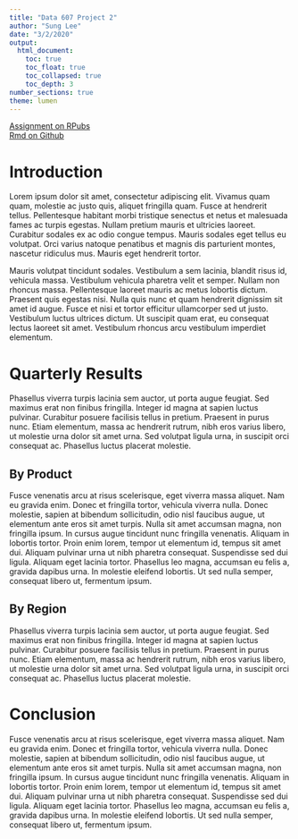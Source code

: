 ```yaml
---
title: "Data 607 Project 2"
author: "Sung Lee"
date: "3/2/2020"
output: 
  html_document:
    toc: true
    toc_float: true
    toc_collapsed: true
    toc_depth: 3
number_sections: true
theme: lumen
---
```



[Assignment on RPubs](https://rpubs.com/logicalschema/data607_project2 "Sung's Project 2 Rpubs")
<br>
[Rmd on Github](https://github.com/logicalschema/DATA607/blob/master/Project%202/Sung-Lee-Project2.Rmd "Sung's Project 2 Assignment Github")


# Introduction
 Lorem ipsum dolor sit amet, consectetur adipiscing elit. Vivamus quam quam, molestie ac justo quis, aliquet fringilla quam. Fusce at hendrerit tellus. Pellentesque habitant morbi tristique senectus et netus et malesuada fames ac turpis egestas. Nullam pretium mauris et ultricies laoreet. Curabitur sodales ex ac odio congue tempus. Mauris sodales eget tellus eu volutpat. Orci varius natoque penatibus et magnis dis parturient montes, nascetur ridiculus mus. Mauris eget hendrerit tortor.

Mauris volutpat tincidunt sodales. Vestibulum a sem lacinia, blandit risus id, vehicula massa. Vestibulum vehicula pharetra velit et semper. Nullam non rhoncus massa. Pellentesque laoreet mauris ac metus lobortis dictum. Praesent quis egestas nisi. Nulla quis nunc et quam hendrerit dignissim sit amet id augue. Fusce et nisi et tortor efficitur ullamcorper sed ut justo. Vestibulum luctus ultrices dictum. Ut suscipit quam erat, eu consequat lectus laoreet sit amet. Vestibulum rhoncus arcu vestibulum imperdiet elementum. 

# Quarterly Results {.tabset}
 Phasellus viverra turpis lacinia sem auctor, ut porta augue feugiat. Sed maximus erat non finibus fringilla. Integer id magna at sapien luctus pulvinar. Curabitur posuere facilisis tellus in pretium. Praesent in purus nunc. Etiam elementum, massa ac hendrerit rutrum, nibh eros varius libero, ut molestie urna dolor sit amet urna. Sed volutpat ligula urna, in suscipit orci consequat ac. Phasellus luctus placerat molestie.



## By Product

Fusce venenatis arcu at risus scelerisque, eget viverra massa aliquet. Nam eu gravida enim. Donec et fringilla tortor, vehicula viverra nulla. Donec molestie, sapien at bibendum sollicitudin, odio nisl faucibus augue, ut elementum ante eros sit amet turpis. Nulla sit amet accumsan magna, non fringilla ipsum. In cursus augue tincidunt nunc fringilla venenatis. Aliquam in lobortis tortor. Proin enim lorem, tempor ut elementum id, tempus sit amet dui. Aliquam pulvinar urna ut nibh pharetra consequat. Suspendisse sed dui ligula. Aliquam eget lacinia tortor. Phasellus leo magna, accumsan eu felis a, gravida dapibus urna. In molestie eleifend lobortis. Ut sed nulla semper, consequat libero ut, fermentum ipsum. 


## By Region

 Phasellus viverra turpis lacinia sem auctor, ut porta augue feugiat. Sed maximus erat non finibus fringilla. Integer id magna at sapien luctus pulvinar. Curabitur posuere facilisis tellus in pretium. Praesent in purus nunc. Etiam elementum, massa ac hendrerit rutrum, nibh eros varius libero, ut molestie urna dolor sit amet urna. Sed volutpat ligula urna, in suscipit orci consequat ac. Phasellus luctus placerat molestie. 



# Conclusion

Fusce venenatis arcu at risus scelerisque, eget viverra massa aliquet. Nam eu gravida enim. Donec et fringilla tortor, vehicula viverra nulla. Donec molestie, sapien at bibendum sollicitudin, odio nisl faucibus augue, ut elementum ante eros sit amet turpis. Nulla sit amet accumsan magna, non fringilla ipsum. In cursus augue tincidunt nunc fringilla venenatis. Aliquam in lobortis tortor. Proin enim lorem, tempor ut elementum id, tempus sit amet dui. Aliquam pulvinar urna ut nibh pharetra consequat. Suspendisse sed dui ligula. Aliquam eget lacinia tortor. Phasellus leo magna, accumsan eu felis a, gravida dapibus urna. In molestie eleifend lobortis. Ut sed nulla semper, consequat libero ut, fermentum ipsum. 

